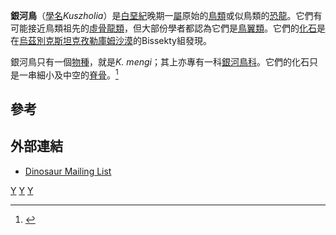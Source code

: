 {{Automatic Taxobox
| taxon = Kuszholia
| fossil_range = 晚[[白堊紀|白堊紀]]{{fossil range|85}}
| image = 
| image_caption = 
| authority = Nesov, 1992
| subdivision_ranks = [[種|種]]
| subdivision =
* '''''K. mengi''''' <small>Nesov, 1992</small>
}}

'''銀河鳥'''（[[學名|學名]]''Kuszholia''）是[[白堊紀|白堊紀]]晚期一[[屬|屬]]原始的[[鳥類|鳥類]]或似鳥類的[[恐龍|恐龍]]。它們有可能接近鳥類祖先的[[虛骨龍類|虛骨龍類]]，但大部份學者都認為它們是[[鳥翼類|鳥翼類]]。它們的[[化石|化石]]是在[[烏茲別克斯坦|烏茲別克斯坦]][[克孜勒庫姆沙漠|克孜勒庫姆沙漠]]的Bissekty組發現。

銀河鳥只有一個[[物種|物種]]，就是''K. mengi''；其上亦專有一科[[銀河鳥科|銀河鳥科]]。它們的化石只是一串細小及中空的[[脊骨|脊骨]]。<ref name="nesov1992">{{Cite journal|author=Nesov, L.A|year=1992|title=Record of the Localities of Mesozoic and Paleogene with Avian Remains in the USSR, and the description of New Findings|journal=Russian Journal of Ornithology|volume=1|pages=7-50}}</ref>

==參考==
{{Reflist}}

==外部連結==
* [http://dml.cmnh.org/1996Apr/msg00550.html Dinosaur Mailing List]
{{近鳥型恐龍|E.}}
{{Portal|恐龍}}
{{Taxonbar|from=Q4135087}}

[[Category:白堊紀鳥類|Y]]
[[Category:亞洲恐龍|Y]]
[[Category:鸟类|Y]]